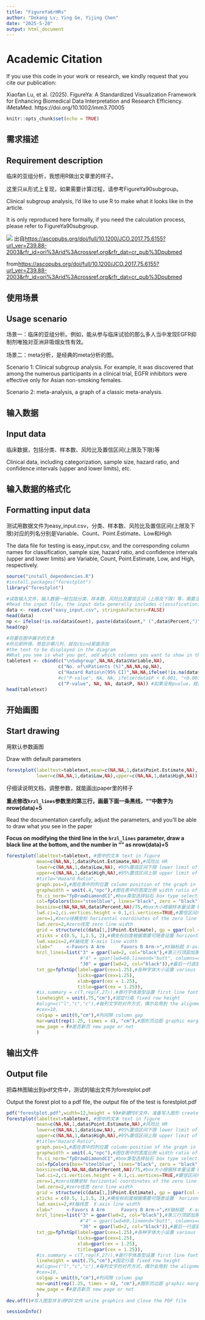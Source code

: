 ```yaml
---
title: "FigureYa6rHRs"
author: "Dekang Lv; Ying Ge, Yijing Chen"
date: "2025-5-20"
output: html_document
---
```


# Academic Citation
If you use this code in your work or research, we kindly request that you cite our publication:

Xiaofan Lu, et al. (2025). FigureYa: A Standardized Visualization Framework for Enhancing Biomedical Data Interpretation and Research Efficiency. iMetaMed. https://doi.org/10.1002/imm3.70005


```r
knitr::opts_chunk$set(echo = TRUE)
```

## 需求描述
## Requirement description

临床的亚组分析，我想用R做出文章里的样子。

这里只从形式上复现，如果需要计算过程，请参考FigureYa90subgroup。

Clinical subgroup analysis, I'd like to use R to make what it looks like in the article.

It is only reproduced here formally, if you need the calculation process, please refer to FigureYa90subgroup.

![](example.png)
出自<https://ascopubs.org/doi/full/10.1200/JCO.2017.75.6155?url_ver=Z39.88-2003&rfr_id=ori%3Arid%3Acrossref.org&rfr_dat=cr_pub%3Dpubmed>

from<https://ascopubs.org/doi/full/10.1200/JCO.2017.75.6155?url_ver=Z39.88-2003&rfr_id=ori%3Arid%3Acrossref.org&rfr_dat=cr_pub%3Dpubmed>

## 使用场景
## Usage scenario

场景一：临床的亚组分析。例如，能从参与临床试验的那么多人当中发现EGFR抑制剂唯独对亚洲非吸烟女性有效。

场景二：meta分析，是经典的meta分析的图。

Scenario 1: Clinical subgroup analysis. For example, it was discovered that among the numerous participants in a clinical trial, EGFR inhibitors were effective only for Asian non-smoking females.

Scenario 2: meta-analysis, a graph of a classic meta-analysis.

## 输入数据
## Input data

临床数据，包括分类、样本数、风险比及置信区间(上限及下限)等

Clinical data, including categorization, sample size, hazard ratio, and confidence intervals (upper and lower limits), etc.

## 输入数据的格式化
## Formatting input data

测试用数据文件为easy_input.csv，分类、样本数、风险比及置信区间(上限及下限)对应的列名分别是Variable、Count、Point.Estimate、Low和High

The data file for testing is easy_input.csv, and the corresponding column names for classification, sample size, hazard ratio, and confidence intervals (upper and lower limits) are Variable, Count, Point.Estimate, Low, and High, respectively.

```r
source("install_dependencies.R")
#install.packages("forestplot")
library("forestplot")

#读取输入文件，输入数据一般包括分类、样本数、风险比及置信区间（上限及下限）等，需要注意的是输入文件的布局(包括文字缩进)将展示在最后结果中，所见即所得。
#Read the input file, the input data generally includes classification, sample size, hazard ratio and confidence interval (upper and lower limits), etc. It should be noted that the layout of the input file (including text indentation) will be displayed in the final results, what you see is what you get.
data <- read.csv("easy_input.csv", stringsAsFactors=FALSE)
head(data)
np <- ifelse(!is.na(data$Count), paste(data$Count," (",data$Percent,")",sep=""), NA)#合并count和percent，这一步非必要 Merge count and percent, this step is not necessary
head(np)

#将要在图中展示的文本
#所见即所得，想显示哪几列，就在cbind里面添加
#the text to be displayed in the diagram
#What you see is what you get, add which columns you want to show in the cbind
tabletext <- cbind(c("\nSubgroup",NA,NA,data$Variable,NA),
                   c("No. of\nPatients (%)",NA,NA,np,NA),
                   c("Hazard Ratio\n(95% CI)",NA,NA,ifelse(!is.na(data$Count), paste(format(data$Point.Estimate,nsmall=2)," (",format(data$Low,nsmall = 2)," to ",format(data$High,nsmall = 2),")",sep=""), NA),NA),
                   #c("P-value", NA, NA, ifelse(data$P < 0.001, "<0.001", round(data$P,3)), NA))
                   c("P-value", NA, NA, data$P, NA)) #如果没有pvalue，就删掉这行 If there is no p-value, delete this line
head(tabletext)
```

## 开始画图
## Start drawing

用默认参数画图

Draw with default parameters

```r
forestplot(labeltext=tabletext,mean=c(NA,NA,1,data$Point.Estimate,NA),
           lower=c(NA,NA,1,data$Low,NA),upper=c(NA,NA,1,data$High,NA))
```

仔细读说明文档，调整参数，就能画出paper里的样子

**重点修改`hrzl_lines`参数里的第三行，画最下面一条黑线，""中数字为nrow(data)+5**

Read the documentation carefully, adjust the parameters, and you'll be able to draw what you see in the paper

**Focus on modifying the third line in the `hrzl_lines` parameter, draw a black line at the bottom, and the number in "" as nrow(data)+5**

```r
forestplot(labeltext=tabletext, #图中的文本 text in figure
           mean=c(NA,NA,1,data$Point.Estimate,NA),#风险比 HR
           lower=c(NA,NA,1,data$Low,NA), #95%置信区间下限 lower limit of 95% confidence interval
           upper=c(NA,NA,1,data$High,NA),#95%置信区间上限 upper limit of 95% confidence interval
           #title="Hazard Ratio",
           graph.pos=3,#图在表中的列位置 column position of the graph in the table
           graphwidth = unit(.4,"npc"),#图在表中的宽度比例 width ratio of the graph in the table
           fn.ci_norm="fpDrawDiamondCI",#box类型选择钻石 box type selection diamond
           col=fpColors(box="steelblue", lines="black", zero = "black"),#box颜色 box color
           boxsize=c(NA,NA,NA,data$Percent,NA)/75,#box大小根据样本量设置 box size is set according to the sample size
           lwd.ci=2,ci.vertices.height = 0.1,ci.vertices=TRUE,#置信区间用线宽、高、型 confidence interval with line width, height, and type
           zero=1,#zero线横坐标 horizontal coordinates of the zero line
           lwd.zero=2,#zero线宽 zero line width
           grid = structure(c(data[1,]$Point.Estimate), gp = gpar(col = "black", lty=2,lwd=2)),#虚线(可多条)及其横坐标、颜色、线宽 dashed lines (can be more than one) and their horizontal coordinates, colors, line widths
           xticks = c(0.5, 1,1.5, 2),#横坐标刻度根据需要可随意设置 horizontal coordinate scale can be set as freely
           lwd.xaxis=2,#X轴线宽 X-axis line width
           xlab="     <-Favors A Arm      Favors B Arm->",#X轴标题 X-axis title
           hrzl_lines=list("3" = gpar(lwd=2, col="black"),#第三行顶部加黑线，引号内数字标记行位置 add a black line at the top of the third line, with numbers in quotes indicating the line position
                           #"4" = gpar(lwd=60,lineend="butt", columns=c(1:4), col="#99999922"),#加阴影，弱项不建议使用 add shadows, not recommended for weak items
                           "30" = gpar(lwd=2, col="black")),#最后一行底部加黑线,""中数字为nrow(data)+5 add a black line at the bottom of the last line, with the number in quotes as nrow(data)+5
           txt_gp=fpTxtGp(label=gpar(cex=1.25),#各种字体大小设置 various font size settings
                          ticks=gpar(cex=1.25),
                          xlab=gpar(cex = 1.25),
                          title=gpar(cex = 1.25)),
           #is.summary = c(T,rep(F,27)),#首行字体类型设置 first line font type setting
           lineheight = unit(.75,"cm"),#固定行高 fixed row height
           #align=c("l","c","c"),#每列文字的对齐方式，偶尔会用到 the alignment of the text in each column is occasionally used to
           #cex=10,
           colgap = unit(0,"cm"),#列间隙 column gap
           mar=unit(rep(1.25, times = 4), "cm"),#图形页边距 graphic margin
           new_page = F#是否新页 new page or not
           )
```

## 输出文件
## Output file

把森林图输出到pdf文件中，测试的输出文件为forestplot.pdf

Output the forest plot to a pdf file, the output file of the test is forestplot.pdf

```r
pdf("forestplot.pdf",width=12,height = 9)#新建PDF文件，准备写入图形 create a new PDF file and prepare to write graphics
forestplot(labeltext=tabletext, #图中的文本 text in figure
           mean=c(NA,NA,1,data$Point.Estimate,NA),#风险比 HR
           lower=c(NA,NA,1,data$Low,NA), #95%置信区间下限 lower limit of 95% confidence interval
           upper=c(NA,NA,1,data$High,NA),#95%置信区间上限 upper limit of 95% confidence interval
           #title="Hazard Ratio",
           graph.pos=3,#图在表中的列位置 column position of the graph in the table
           graphwidth = unit(.4,"npc"),#图在表中的宽度比例 width ratio of the graph in the table
           fn.ci_norm="fpDrawDiamondCI",#box类型选择钻石 box type selection diamond
           col=fpColors(box="steelblue", lines="black", zero = "black"),#box颜色 box color
           boxsize=c(NA,NA,NA,data$Percent,NA)/75,#box大小根据样本量设置 box size is set according to the sample size 
           lwd.ci=2,ci.vertices.height = 0.1,ci.vertices=TRUE,#置信区间用线宽、高、型 confidence interval with line width, height, and type
           zero=1,#zero线横坐标 horizontal coordinates of the zero line
           lwd.zero=2,#zero线宽 zero line width
           grid = structure(c(data[1,]$Point.Estimate), gp = gpar(col = "black", lty=2,lwd=2)),#虚线(可多条)及其横坐标、颜色、线宽 dashed lines (can be more than one) and their horizontal coordinates, colors, line widths
           xticks = c(0.5, 1,1.5, 2),#横坐标刻度根据需要可随意设置  horizontal coordinate scale can be set as freely
           lwd.xaxis=2,#X轴线宽  X-axis line width
           xlab="     <-Favors A Arm      Favors B Arm->",#X轴标题  X-axis title
           hrzl_lines=list("3" = gpar(lwd=2, col="black"),#第三行顶部加黑线，引号内数字标记行位置 add a black line at the top of the third line, with numbers in quotes indicating the line position
                           #"4" = gpar(lwd=60,lineend="butt", columns=c(1:4), col="#99999922"),#加阴影，弱项不建议使用 add shadows, not recommended for weak items
                           "30" = gpar(lwd=2, col="black")),#最后一行底部加黑线,""中数字为nrow(data)+5 add a black line at the bottom of the last line, with the number in quotes as nrow(data)+5
           txt_gp=fpTxtGp(label=gpar(cex=1.25),#各种字体大小设置 various font size settings
                          ticks=gpar(cex=1.25),
                          xlab=gpar(cex = 1.25),
                          title=gpar(cex = 1.25)),
           #is.summary = c(T,rep(F,27)),#首行字体类型设置 first line font type setting
           lineheight = unit(.75,"cm"),#固定行高 fixed row height
           #align=c("l","c","c"),#每列文字的对齐方式，偶尔会用到 the alignment of the text in each column is occasionally used to
           #cex=10,
           colgap = unit(0,"cm"),#列间隙 column gap
           mar=unit(rep(1.25, times = 4), "cm"),#图形页边距 graphic margin
           new_page = F#是否新页 new page or not
           )
dev.off()#写入图型并关闭PDF文件 write graphics and close the PDF file

sessionInfo()
```